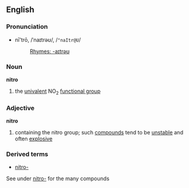==English==
===Pronunciation===
*nī'trō, /ˈnaɪtrəʊ/, /<tt>"naItr@U</tt>/
*:[[Rhymes:English:-aɪtrəʊ|Rhymes: -aɪtrəʊ]]

===Noun===
'''nitro'''
#{{chemistry}} the [[univalent]] NO<sub>2</sub> [[functional group]]

===Adjective===
'''nitro'''
#{{chemistry}} containing the nitro group; such [[compound]]s tend to be [[unstable]] and often [[explosive]]

===Derived terms===
*[[nitro-]]

See under [[nitro-]] for the many compounds